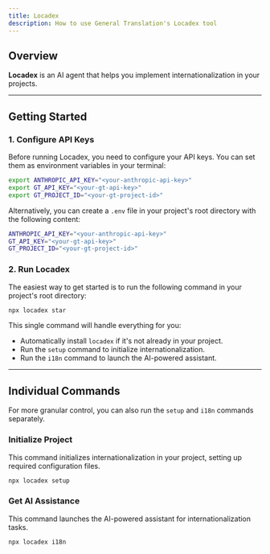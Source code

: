 ```yaml
---
title: Locadex
description: How to use General Translation's Locadex tool
---
```


## Overview

**Locadex** is an AI agent that helps you implement internationalization in your projects.

---

## Getting Started

### 1. Configure API Keys

Before running Locadex, you need to configure your API keys. You can set them as environment variables in your terminal:

```bash title="Terminal"
export ANTHROPIC_API_KEY="<your-anthropic-api-key>"
export GT_API_KEY="<your-gt-api-key>"
export GT_PROJECT_ID="<your-gt-project-id>"
```

Alternatively, you can create a `.env` file in your project's root directory with the following content:

```bash title=".env"
ANTHROPIC_API_KEY="<your-anthropic-api-key>"
GT_API_KEY="<your-gt-api-key>"
GT_PROJECT_ID="<your-gt-project-id>"
```

### 2. Run Locadex

The easiest way to get started is to run the following command in your project's root directory:

```bash
npx locadex star
```

This single command will handle everything for you:
- Automatically install `locadex` if it's not already in your project.
- Run the `setup` command to initialize internationalization.
- Run the `i18n` command to launch the AI-powered assistant.

---

## Individual Commands

For more granular control, you can also run the `setup` and `i18n` commands separately.

### Initialize Project

This command initializes internationalization in your project, setting up required configuration files.

```bash
npx locadex setup
```

### Get AI Assistance

This command launches the AI-powered assistant for internationalization tasks.

```bash
npx locadex i18n
```
